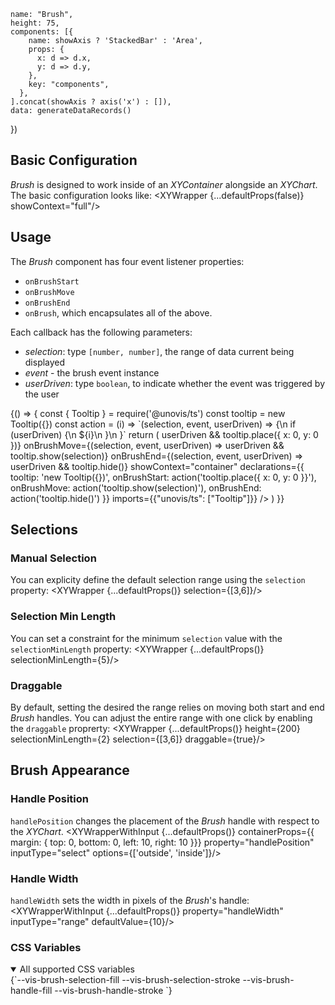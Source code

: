 
    name: "Brush",
    height: 75,
    components: [{
        name: showAxis ? 'StackedBar' : 'Area',
        props: {
          x: d => d.x,
          y: d => d.y,
        },
        key: "components",
      },
    ].concat(showAxis ? axis('x') : []),
    data: generateDataRecords()
})

## Basic Configuration
_Brush_ is designed to work inside of an _XYContainer_ alongside an _XYChart_. The basic configuration looks like:
<XYWrapper {...defaultProps(false)} showContext="full"/>

## Usage
The _Brush_ component has four event listener properties:

- `onBrushStart`
- `onBrushMove`
- `onBrushEnd`
- `onBrush`, which encapsulates all of the above.

Each callback has the following parameters:
- _selection_: type `[number, number]`, the range of data current being displayed
- _event_ - the brush event instance
- _userDriven_: type `boolean`, to indicate whether the event was triggered by the user

<BrowserOnly>
  {() => {
    const { Tooltip } = require('@unovis/ts')
    const tooltip = new Tooltip({})
    const action = (i) => `(selection, event, userDriven) => {\n    if (userDriven) {\n      ${i}\n    }\n  }`
    return (
      <XYWrapper {...defaultProps()}
        height={150}
        containerProps={{ tooltip }}
        onBrushStart={(selection, event, userDriven) => userDriven && tooltip.place({ x: 0, y: 0 })}
        onBrushMove={(selection, event, userDriven) => userDriven && tooltip.show(selection)}
        onBrushEnd={(selection, event, userDriven) => userDriven && tooltip.hide()}
        showContext="container"
        declarations={{
          tooltip: 'new Tooltip({})',
          onBrushStart: action('tooltip.place({ x: 0, y: 0 }}'),
          onBrushMove: action('tooltip.show(selection)'),
          onBrushEnd: action('tooltip.hide()')
        }}
        imports={{"unovis/ts": ["Tooltip"]}}
      />
    )
  }}
</BrowserOnly>

## Selections
### Manual Selection
You can explicity define the default selection range using the `selection` property:
<XYWrapper {...defaultProps()} selection={[3,6]}/>

### Selection Min Length
You can set a constraint for the minimum `selection` value with the `selectionMinLength` property:
<XYWrapper {...defaultProps()} selectionMinLength={5}/>

### Draggable
By default, setting the desired the range relies on moving both start and end _Brush_ handles. You can adjust the entire range with one click by enabling the `draggable` proprerty:
<XYWrapper {...defaultProps()} height={200} selectionMinLength={2} selection={[3,6]} draggable={true}/>

## Brush Appearance
### Handle Position
`handlePosition` changes the placement of the _Brush_ handle with respect to the _XYChart_.
<XYWrapperWithInput {...defaultProps()} containerProps={{ margin: { top: 0, bottom: 0, left: 10, right: 10 }}} property="handlePosition" inputType="select" options={['outside', 'inside']}/>

### Handle Width
`handleWidth` sets the width in pixels of the _Brush_'s handle:
<XYWrapperWithInput {...defaultProps()} property="handleWidth" inputType="range" defaultValue={10}/>

### CSS Variables
<details open>
  <summary open>All supported CSS variables</summary>
  <CodeBlock language="css">
{`--vis-brush-selection-fill
--vis-brush-selection-stroke
--vis-brush-handle-fill
--vis-brush-handle-stroke
`}</CodeBlock>
</details>

<PropTable name='VisBrush'></PropTable>
